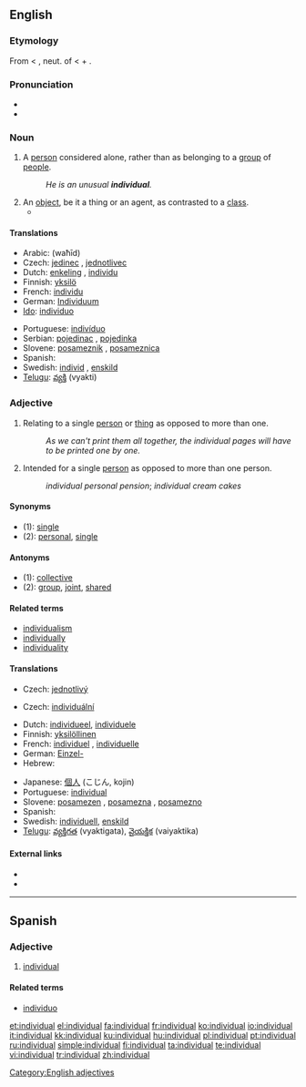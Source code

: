{{wikipedia|Individual (disambiguation)|Individual}}
==English==

{{rank|silent|takes|honour|806|individual|girls|wall|cry}}

===Etymology===
From {{ML.}} {{term|individualis}} < {{etyl|la}} {{term|individuum||an indivisible thing}}, neut. of {{term|individuus||indivisible, undivided}} < {{term|in}} + {{term|dividuus||divisible}}.

===Pronunciation===
* {{IPA|/ˌɪndɪˈvɪʤuəl/}}
* {{audio|en-us-individual.ogg|Audio (US)}}

===Noun===
{{en-noun}}

# A [[person]] considered alone, rather than as belonging to a [[group]] of [[people]].
#: ''He is an unusual '''individual'''.''
# An [[object]], be it a thing or an agent, as contrasted to a [[class]].
#* {{quote-book|year=2006|chapter=Identity and Individuality in Quantum Theory|title=Stanford Encyclopedia of Philosophy|author=Steven French|url=http://plato.stanford.edu/entries/qt-idind/
|passage=It is typically held that chairs, trees, rocks, people and many of the so-called ‘everyday’ objects we encounter can be regarded as '''individuals'''.}}

====Translations====
{{trans-top|person considered alone}}
* Arabic: {{Arab|[[وحيد]]}} (waħīd) {{m}}
* Czech: [[jedinec]] {{m}}, [[jednotlivec]] {{m}}
* Dutch: [[enkeling]] {{m}}, [[individu]] {{n}}
* Finnish: [[yksilö]]
* French: [[individu]] {{m}}
* German: [[Individuum]] {{n}}
* [[Ido]]: [[individuo]]
{{trans-mid}}
* Portuguese: [[indivíduo]]
* Serbian: [[pojedinac]] {{m}}, [[pojedinka]] {{f}}
* Slovene: [[posameznik]] {{m}}, [[posameznica]] {{f}}
* Spanish: {{t|es|individuo}}
* Swedish: [[individ]] {{c}}, [[enskild]] {{c}}
* [[Telugu]]: [[వ్యక్తి]] (vyakti)
{{trans-bottom}}

===Adjective===
{{en-adj}}

# Relating to a single [[person]] or [[thing]] as opposed to more than one.
#: ''As we can't print them all together, the individual pages will have to be printed one by one.''
# Intended for a single [[person]] as opposed to more than one person.
#: ''individual personal pension''; ''individual cream cakes''

====Synonyms====
* (1): [[single]]
* (2): [[personal]], [[single]]

====Antonyms====
* (1): [[collective]]
* (2): [[group]], [[joint]], [[shared]]

====Related terms====
* [[individualism]]
* [[individually]]
* [[individuality]]

====Translations====
{{trans-top|relating to a single person or thing}}
* Czech: [[jednotlivý]]
{{trans-mid}}
{{trans-bottom}}

{{trans-top|intended for a single person}}
* Czech: [[individuální]]
{{trans-mid}}
{{trans-bottom}}

{{checktrans-top}}
* Dutch: [[individueel]], [[individuele]]
* Finnish: [[yksilöllinen]]
* French: [[individuel]] {{m}}, [[individuelle]] {{f}}
* German: [[Einzel-]]
* Hebrew: {{he-translation|פרטי|p"rati}}
{{trans-mid}}
* Japanese: [[個人]] (こじん, kojin)
* Portuguese: [[individual]]
* Slovene: [[posamezen]] {{m}}, [[posamezna]] {{f}}, [[posamezno]] {{n}}
* Spanish: {{t|es|individual}}
* Swedish: [[individuell]], [[enskild]]
* [[Telugu]]: [[వ్యక్తిగత]] (vyaktigata), [[వైయక్తిక]] (vaiyaktika)
{{trans-bottom}}

====External links====
* {{R:Webster 1913}}
* {{R:Century 1911}}

[[Category:English adjectives]]

----

==Spanish==

===Adjective===
{{es-adj|pl=individuales}}

# [[#English|individual]]

====Related terms====
* [[individuo]]

[[et:individual]]
[[el:individual]]
[[fa:individual]]
[[fr:individual]]
[[ko:individual]]
[[io:individual]]
[[it:individual]]
[[kk:individual]]
[[ku:individual]]
[[hu:individual]]
[[pl:individual]]
[[pt:individual]]
[[ru:individual]]
[[simple:individual]]
[[fi:individual]]
[[ta:individual]]
[[te:individual]]
[[vi:individual]]
[[tr:individual]]
[[zh:individual]]